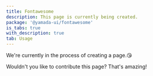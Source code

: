 ```yaml
---
title: Fontawesome
description: This page is currently being created.
package: '@yamada-ui/fontawesome'
is_tabs: true
with_description: true
tab: Usage
---
```


We're currently in the process of creating a page.😘

Wouldn't you like to contribute this page? That's amazing!
